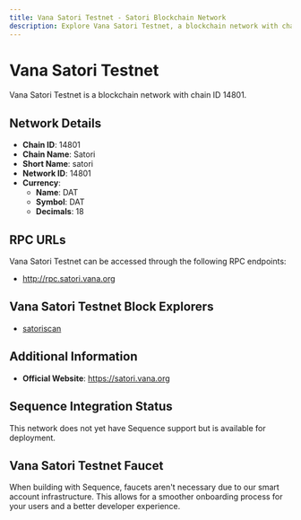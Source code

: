 ```yaml
--- 
title: Vana Satori Testnet - Satori Blockchain Network
description: Explore Vana Satori Testnet, a blockchain network with chain ID 14801. Learn about its native currency, DAT, and how to interact with the network.
---
```


# Vana Satori Testnet

Vana Satori Testnet is a blockchain network with chain ID 14801.

## Network Details

- **Chain ID**: 14801
- **Chain Name**: Satori
- **Short Name**: satori
- **Network ID**: 14801
- **Currency**: 
  - **Name**: DAT
  - **Symbol**: DAT
  - **Decimals**: 18

## RPC URLs

Vana Satori Testnet can be accessed through the following RPC endpoints:

- http://rpc.satori.vana.org

## Vana Satori Testnet Block Explorers

- [satoriscan](https://satori.vanascan.io)

## Additional Information

- **Official Website**: https://satori.vana.org

## Sequence Integration Status

This network does not yet have Sequence support but is available for deployment.

## Vana Satori Testnet Faucet

When building with Sequence, faucets aren't necessary due to our smart account infrastructure. This allows for a smoother onboarding process for your users and a better developer experience.
